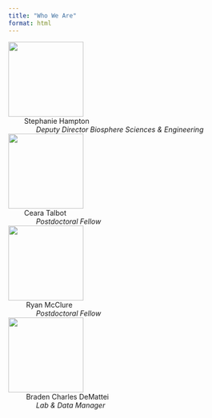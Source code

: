 ```yaml
---
title: "Who We Are"
format: html
---
```

| [![](images/tempimg.jpg){fig-alt="Stephanie Hampton" width=150px}](shampton.qmd)
|         Stephanie Hampton
|               *Deputy Director Biosphere Sciences & Engineering*

| [![](images/tempimg.jpg){fig-alt="Ceara Talbot" width=150px}](ctalbot.qmd)
|         Ceara Talbot
|               *Postdoctoral Fellow*

| [![](images/tempimg.jpg){fig-alt="Ryan McClure" width=150px}](rmcclure.qmd)
|          Ryan McClure
|               *Postdoctoral Fellow*

| [![](images/tempimg.jpg){fig-alt="Braden Charles DeMattei" width=150px}](bcdemattei.qmd)
|          Braden Charles DeMattei
|               *Lab & Data Manager*

